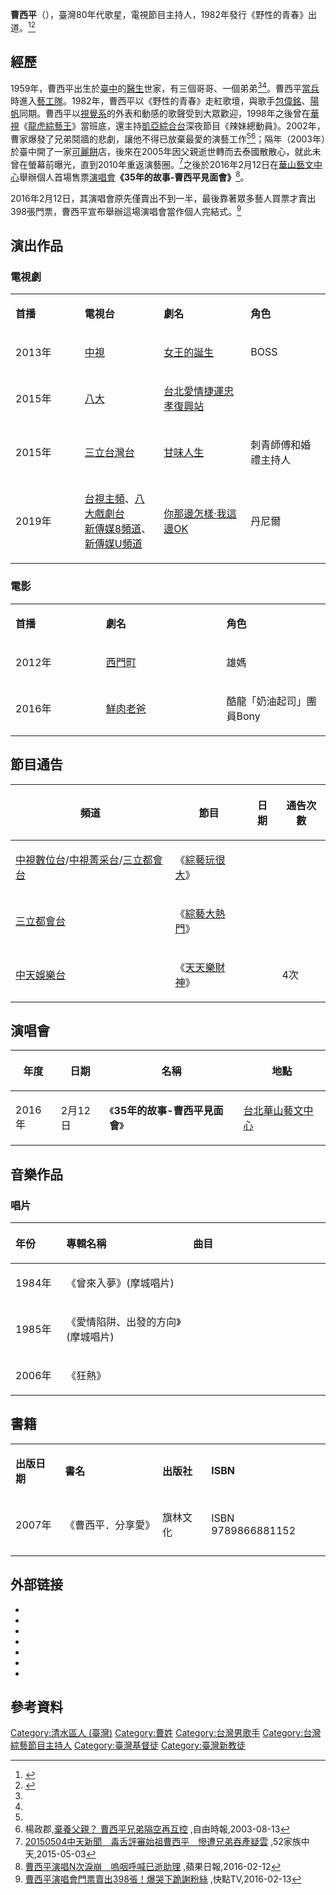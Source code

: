 {{藝人	
|姓名 =曹西平	
|類型 = 男歌手
|圖片 =	
|圖片簡介 = 
|英文名 = Denny Tsao
|其他藝名 = 
|暱稱 = 臺灣[[西城秀樹|西城秀樹]]<ref name=CTS/>、四哥<ref>{{cite web|title=四哥的歌曲|url=https://www.facebook.com/permalink.php?story_fbid=655026667853324&id=169987619690567|work=[[Facebook|Facebook]]|access-date=2021年3月5日|date=2013年11月19日}}</ref>、李鴻章<ref>{{cite web|title=沈玉琳 笑曹西平像李鴻章|url=https://www.youtube.com/watch?v=EKrOg8NwPu4&t=335s|work=[[YouTube|YouTube]]|access-date=2021年3月5日|date=2019年12月16日}}</ref><ref>{{cite web|title=沈玉琳 槓上曹西平吵不停|url=https://www.youtube.com/watch?v=dlRAZtqivCc&t=193s|work=[[YouTube|YouTube]]|access-date=2021年3月5日|date=2019年12月16日}}</ref>
|國籍 = {{ROC}}
|民族 = 	
|出生日期 = {{birth date and age|1959|2|12}}	
|出生地點 = {{ROC}}[[臺灣省|臺灣省]][[臺中縣|臺中縣]][[清水區_(臺中市)|清水鎮]] （今[[臺中市|臺中市]][[清水區_(台灣)|清水區]]）銀聯二村
|逝世日期 = 	
|逝世地點 =	
|職業 = [[歌手|歌手]]、[[主持人|主持人]]	
|語言 = [[國語|國語]]、[[台灣閩南語|台灣閩南語]]、[[粵語|粵語]]、[[泰語|泰語]]、[[日語|日語]]、[[英語|英語]]
|籍貫 = [[陝西省|陝西省]]
|宗教信仰 = [[基督教|基督教]]
|父母= 曹培芳（父）<ref name=family>{{cite web|title=曹西平 冷對兄嫂追究父遺產「隨他們去講」|url=https://tw.appledaily.com/entertainment/20120822/OAFYJTNKVU53LNXC74RPEWAPMY/|work=[[蘋果日報_(台灣)|蘋果日報]]|access-date=2021年3月5日|date=2012年8月22日}}</ref><ref name=sue>{{cite web|title=壹傳真 曹西平偕父控告親兄弟|url=https://tw.nextmgz.com/realtimenews/news/12760282|work=[[壹週刊_(台灣)|壹週刊]]|access-date=2021年3月5日|date=2002年8月7日}}</ref>
|親屬= 曹和平（大哥）<ref name=family/><ref name=sue/><br>曹台平（二哥）<ref name=family/><ref name=sue/><br>曹南平（三哥；[[龍千玉|龍千玉]]前夫）<ref name=family/><ref name=sue/><br>曹中平（弟弟）<ref name=sue/>
|音樂類型 = [[華語流行音樂|華語流行音樂]]
|演奏樂器 = [[歌唱|歌唱]]	
|出身地 = 
|出道作 = 
|出道日期 = {{Start date and age|1981}}
|代表作 = 音樂專輯：<br>《野性的青春》（1982）<br>《熱情的姑娘》（1983）<br>《九月星空》（1983）<br>《曾來入夢》（1984）<br>《狂熱》（2006）<br>電視節目：<br>《來電五十》（1989）
|活躍年代 = 1982年－2002年<br>2010年－至今
|唱片公司 = [[鄉城唱片|鄉城唱片]]	
|經紀公司 = 
|imdb = 5327678	
}}
 
'''曹西平'''（{{bd|1959年|2月12日|catIdx=T曹}}），臺灣80年代歌星，電視節目主持人，1982年發行《野性的青春》出道。<ref name=CTS>{{cite web|title=曹西平大方透露心裡話！自爆想和這位女神一起瘋|url=https://news.cts.com.tw/cts/entertain/202001/202001151987530.html|work=[[華視|華視]]|access-date=2021年3月5日|date=2020年1月15日|archive-date=2020年4月6日|archive-url=https://web.archive.org/web/20200406052838/https://news.cts.com.tw/cts/entertain/202001/202001151987530.html|dead-url=no}}</ref><ref>{{cite web|title=【西城秀樹病逝】曹西平追悼偶像　來台唯一對唱過的是她|url=https://tw.appledaily.com/entertainment/20180517/VFMIHDXRMLZFD4QNKMGZMLXBF4/|work=[[蘋果日報_(台灣)|蘋果日報]]|access-date=2021年3月5日|date=2018年5月17日|archive-date=2021年6月29日|archive-url=https://web.archive.org/web/20210629231149/https://tw.appledaily.com/entertainment/20180517/VFMIHDXRMLZFD4QNKMGZMLXBF4/|dead-url=no}}</ref>

==經歷==
1959年，曹西平出生於[[臺中|臺中]]的[[醫生|醫生]]世家，有三個哥哥、一個弟弟<ref name=family/><ref name=sue/>。曹西平[[當兵|當兵]]時進入[[藝工隊|藝工隊]]。1982年，曹西平以《野性的青春》走紅歌壇，與歌手[[包偉銘|包偉銘]]、[[陽帆|陽帆]]同期。曹西平以[[視覺系|視覺系]]的外表和動感的歌聲受到大眾歡迎，1998年之後曾在[[華視|華視]]《[[龍虎綜藝王|龍虎綜藝王]]》當班底，還主持[[凱亞綜合台|凱亞綜合台]]深夜節目《辣妹總動員》。2002年，曹家爆發了兄弟鬩牆的悲劇，讓他不得已放棄最愛的演藝工作<ref name=sue/><ref>楊政郡,[http://old.ltn.com.tw/2002/new/aug/13/today-c1.htm 棄養父親？ 曹西平兄弟隔空再互控] {{Wayback|url=http://old.ltn.com.tw/2002/new/aug/13/today-c1.htm |date=20160924011935 }},自由時報,2003-08-13</ref>；隔年（2003年）於臺中開了一家[[可麗餅|可麗餅]]店，後來在2005年因父親逝世轉而去泰國散散心，就此未曾在螢幕前曝光，直到2010年重返演藝圈。<ref>[https://www.youtube.com/watch?v=zOvJtCYAymY&app=desktop 20150504中天新聞　毒舌評審始祖曹西平　慘遭兄弟吞產疑雲] {{Wayback|url=https://www.youtube.com/watch?v=zOvJtCYAymY&app=desktop |date=20200910084138 }},52家族中天,2015-05-03</ref>之後於2016年2月12日在[[華山藝文中心|華山藝文中心]]舉辦個人首場售票[[演唱會|演唱會]]'''《35年的故事-曹西平見面會》'''<ref>[http://www.appledaily.com.tw/realtimenews/article/entertainment/20160212/794751/ 曹西平演唱N次淚崩　嗚咽呼喊已逝助理] {{Wayback|url=http://www.appledaily.com.tw/realtimenews/article/entertainment/20160212/794751/ |date=20160213093859 }},蘋果日報,2016-02-12</ref>。

2016年2月12日，其演唱會原先僅賣出不到一半，最後靠著眾多藝人買票才賣出398張門票，曹西平宣布舉辦這場演唱會當作個人完結式。<ref>[http://gotv.ctitv.com.tw/2016/02/156890.htm 曹西平演唱會門票賣出398張！爆哭下跪謝粉絲] {{Wayback|url=http://gotv.ctitv.com.tw/2016/02/156890.htm |date=20160917072843 }},快點TV,2016-02-13</ref>

== 演出作品 ==
=== 電視劇 ===
{|class="wikitable" style="width: 70%"
|- style="background:; color:black; text-align: center"
|style="width:7%"|'''首播'''||style="width:10%"|'''電視台'''||style="width:11%"|'''劇名'''||style="width:9%"|'''角色'''
|-
|rowspan=1|2013年
|[[中視|中視]]||[[女王的誕生|女王的誕生]]||BOSS
|-
|rowspan=1|2015年
|[[八大電視|八大]]||[[台北愛情捷運忠孝復興站|台北愛情捷運忠孝復興站]]||
|-
|rowspan=1|2015年
|[[三立台灣台|三立台灣台]]||[[甘味人生|甘味人生]]||刺青師傅和婚禮主持人
|-
|rowspan=1|2019年
|[[臺灣電視台|台視主頻]]、[[八大戲劇台|八大戲劇台]]<BR/>[[新傳媒8頻道|新傳媒8頻道]]、[[新傳媒U頻道|新傳媒U頻道]]||[[你那邊怎樣·我這邊OK|你那邊怎樣·我這邊OK]]||丹尼爾
|}

=== 電影 ===
{|class="wikitable" style="width: 70%"
|- style="background:; color:black; text-align: center"
|style="width:7%"|'''首播'''||style="width:11%"|'''劇名'''||style="width:9%"|'''角色'''
|-
|rowspan=1|2012年
|[[西門町_(電影)|西門町]]||雄媽
|-
|rowspan=1|2016年
|[[鮮肉老爸|鮮肉老爸]]||酷龍「奶油起司」團員Bony
|}

==節目通告==
{| class="wikitable" 
! 頻道 !! 節目 !! 日期!!通告次數
|-
|[[中視數位台|中視數位台]]/[[中視菁采台|中視菁采台]]/[[三立都會台|三立都會台]]||《[[綜藝玩很大|綜藝玩很大]]》||||
|-
|[[三立都會台|三立都會台]]||《[[綜藝大熱門|綜藝大熱門]]》||||
|-
|[[中天娛樂台|中天娛樂台]]||《[[天天樂財神|天天樂財神]]》||||4次
|}

==演唱會==
{| class="wikitable"
|- bgcolor="#CCCCCC" align="center"
!年度
!日期
!名稱
!地點
|-
|rowspan="1"|2016年
|2月12日
|《'''35年的故事-曹西平見面會'''》
|[[台北|台北]][[華山藝文中心|華山藝文中心]]
|}

== 音樂作品 ==
=== 唱片 ===
{| class="wikitable"
|-
!align="left" width="75px"| 年份 
!align="left" width="250px"| 專輯名稱 
!align="left" width="280px"| 曲目
|-
|1984年||《曾來入夢》(摩城唱片)|| {{hidden|曲目|
#曾來入夢 
#撒旦天使 
#炙熱 
#偽裝 
#難道你不喜歡 
#光陰騎士 
#雙謊的遊戲 
#夢 夢 夢
#迷迷朦朦
#為何要開始}}
|-
|1985年||《愛情陷阱、出發的方向》(摩城唱片)|| {{hidden|曲目|
#愛情陷阱 
#別讓我的視線離開你 
#星光戀曲  
#獨行的太陽  
#不再想擁有它 
#都市搖滾 
#徘徊邊緣 
#愛無盡期 
#衝動的活力 
#出發的方向}}
|-
|2006年||《狂熱》|| {{hidden|曲目|
#熱情的姑娘 
#九月星空 
#野性的青春 
#歡笑 
#不再流浪 
#有人這麼說 
#象牙塔中的女孩 
#誰說不是愛 
#婚禮鐘聲 
#秋天的回憶 
#初戀季節 
#沙灘上的女郎 
#美好的一天 
#風兒在呢喃 
#男孩與女孩 
#唱唱唱 
#眼神的光采 
#舞影
#心裡有個謎 
#我心像小雨 
#一切有我}}
|}

== 書籍 ==
{|class="wikitable"
|- align=center
|'''出版日期'''||'''書名'''||'''出版社'''||'''ISBN'''
|-
|2007年||《曹西平．分享愛》||旗林文化||ISBN 9789866881152
|-
|}

== 外部链接 ==
* {{facebook|曹西平的粉絲愛團-169987619690567|曹西平的粉絲愛團}}
* {{facebook|dennytalktalk}}
* {{sinaweibo|1866255220|曹西平Denny}}
* {{imdb name|5327678}}
* {{hkmdb name|58984}}
* {{douban people}}
* {{Mtime people|1905183}}

==參考資料==
<references/>

[[Category:清水區人_(臺灣)|Category:清水區人 (臺灣)]]
[[Category:曹姓|Category:曹姓]]
[[Category:台灣男歌手|Category:台灣男歌手]]
[[Category:台灣綜藝節目主持人|Category:台灣綜藝節目主持人]]
[[Category:臺灣基督徒|Category:臺灣基督徒]]
[[Category:臺灣新教徒|Category:臺灣新教徒]]